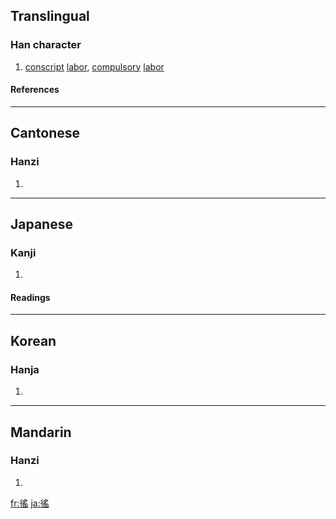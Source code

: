 ==Translingual==
===Han character===
{{Han char|rn=60|rad=彳|as=10|sn=13|four=2727<sub>2</sub>|canj=竹人月人山 (HOBOU)}}
# [[conscript]] [[labor]], [[compulsory]] [[labor]]
====References====
{{Han ref|kx=0370.100|dkj=10201|dj=0696.140|hdz=20839.030|uh=5FAD|ud=24493|bh=DD64|bd=56676}}
----
==Cantonese==
===Hanzi===
{{yue-hanzi|jyut=|y=yiu4}}
# {{defn|Cantonese}}
----
==Japanese==
===Kanji===
{{ja-kanji|grade=|rs=彳10}}
# {{defn|Japanese}} 
====Readings====
{{ja-readings|on=[[よう]] (yō)|kun=[[えだち]] (edachi)}}
----
==Korean==
===Hanja===
{{ko-hanja|hangeul=[[요]]|eumhun=|rv=yo|mr=yo|y=yo}}
# {{defn|Korean}}
----
==Mandarin==
===Hanzi===
{{cmn-hanzi|pin=[[yáo]] ([[yao2]])|wg=yao<sup>2</sup>}}
# {{defn|Mandarin}}

[[fr:徭]]
[[ja:徭]]